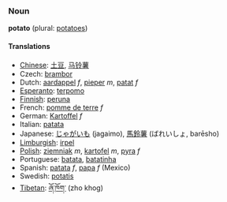 ===Noun===
'''potato''' (plural: [[potatoes]])

====Translations====
*[[Chinese]]: [[土豆]], [[马铃薯]]
*Czech: [[brambor]]
*Dutch: [[aardappel]] ''f'', [[pieper]] ''m'', [[patat]] ''f''
*[[Esperanto]]: [[terpomo]]
*[[Finnish]]: [[peruna]]
*French: [[pomme de terre]] ''f''
*German: [[Kartoffel]] ''f''
*Italian: [[patata]]
*Japanese: [[じゃがいも]] (jagaimo), [[馬鈴薯]] (ばれいしょ, barēsho)
*[[Limburgish]]: [[irpel]]
*[[Polish]]: [[ziemniak]] ''m'', [[kartofel]] ''m'', [[pyra]] ''f''
*Portuguese: [[batata]], [[batatinha]]
*Spanish: [[patata]] ''f'', [[papa]] ''f'' (Mexico)
*Swedish: [[potatis]]
*[[Tibetan]]: [[ཞོ་ཁོག་]] (zho khog)